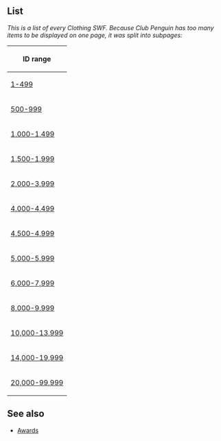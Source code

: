 <!-- Please list in numerical order by (by ID) and not in alphabetical order. -->

==List==
''This is a list of every Clothing SWF. Because Club Penguin has too many items to be displayed on one page, it was split into subpages:''
<center>
{|border="1" cellpadding="4" cellspacing="0" style="margin: 1em 1em 1em 0; background: #f9f9f9; border: 1px #aaa solid; border-collapse: collapse; font-size: 95%;"
!'''ID range'''
|-
|[[Clothing/1-499|1-499]]
|-
|[[Clothing/500-999|500-999]]
|-
|[[Clothing/1,000-1,499|1,000-1,499]]
|-
|[[Clothing/1,500-1,999|1,500-1,999]]
|-
|[[Clothing/2,000-3,999|2,000-3,999]]
|-
|[[Clothing/4,000-4,499|4,000-4,499]]
|-
|[[Clothing/4,500-4,999|4,500-4,999]]
|-
|[[Clothing/5,000-5,999|5,000-5,999]]
|-
|[[Clothing/6,000-7,999|6,000-7,999]]
|-
|[[Clothing/8,000-9,999|8,000-9,999]]
|-
|[[Clothing/10,000-13,999|10,000-13,999]]
|-
|[[Clothing/14,000-19,999|14,000-19,999]]
|-
|[[Clothing/20,000-99,999|20,000-99,999]]
|}
</center>

==See also==
*[[Awards]]
